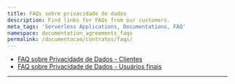 ```yaml
---
title: FAQs sobre privacidade de dados
description: Find links for FAQs from our customers.
meta_tags: 'Serverless Applications, Documentations, FAQ'
namespace: documentation_agreements_faqs
permalink: /documentacao/contratos/faqs/
---
```


- [FAQ sobre Privacidade de Dados - Clientes](/pt-br/documentacao/contratos/faq-clientes-azion/)
- [FAQ sobre Privacidade de Dados - Usuários finais](/pt-br/documentacao/contratos/faq-usuarios-finais/)

---
